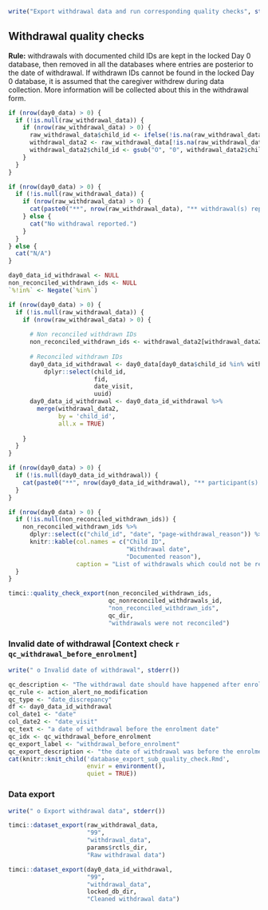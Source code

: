 \newpage

```r
write("Export withdrawal data and run corresponding quality checks", stderr())
```

## Withdrawal quality checks

**Rule:** withdrawals with documented child IDs are kept in the locked Day 0 database, then removed in all the databases where entries are posterior to the date of withdrawal. If withdrawn IDs cannot be found in the locked Day 0 database, it is assumed that the caregiver withdrew during data collection. More information will be collected about this in the withdrawal form.

```r
if (nrow(day0_data) > 0) {
  if (!is.null(raw_withdrawal_data)) {
    if (nrow(raw_withdrawal_data) > 0) { 
      raw_withdrawal_data$child_id <- ifelse(!is.na(raw_withdrawal_data$'page-a1_a_4'), raw_withdrawal_data$'page-a1_a_4', raw_withdrawal_data$'page-a1_a_4a')
      withdrawal_data2 <- raw_withdrawal_data[!is.na(raw_withdrawal_data$child_id), ]
      withdrawal_data2$child_id <- gsub("O", "0", withdrawal_data2$child_id)
    }
  }
}
```

```r
if (nrow(day0_data) > 0) {
  if (!is.null(raw_withdrawal_data)) {
    if (nrow(raw_withdrawal_data) > 0) { 
      cat(paste0("**", nrow(raw_withdrawal_data), "** withdrawal(s) reported (among which **", nrow(withdrawal_data2),"** withdrawals with documented child IDs)."))
    } else {
      cat("No withdrawal reported.")
    }
  }
} else {
  cat("N/A")
}
```

```r
day0_data_id_withdrawal <- NULL
non_reconciled_withdrawn_ids <- NULL
`%!in%` <- Negate(`%in%`)

if (nrow(day0_data) > 0) {
  if (!is.null(raw_withdrawal_data)) {
    if (nrow(raw_withdrawal_data) > 0) {
      
      # Non reconciled withdrawn IDs
      non_reconciled_withdrawn_ids <- withdrawal_data2[withdrawal_data2$child_id %!in% day0_data$child_id, ]
      
      # Reconciled withdrawn IDs
      day0_data_id_withdrawal <- day0_data[day0_data$child_id %in% withdrawal_data2$child_id, ] %>%
          dplyr::select(child_id,
                        fid,
                        date_visit,
                        uuid)
      day0_data_id_withdrawal <- day0_data_id_withdrawal %>%
        merge(withdrawal_data2,
              by = 'child_id',
              all.x = TRUE)
      
    }
  }
}
```

```r
if (nrow(day0_data) > 0) {
  if (!is.null(day0_data_id_withdrawal)) {
    cat(paste0("**", nrow(day0_data_id_withdrawal), "** participant(s) who withdrew found in the locked Day 0 database."))
  }
}
```

```r
if (nrow(day0_data) > 0) {
  if (!is.null(non_reconciled_withdrawn_ids)) {
    non_reconciled_withdrawn_ids %>%
      dplyr::select(c("child_id", "date", "page-withdrawal_reason")) %>%
      knitr::kable(col.names = c("Child ID",
                                 "Withdrawal date",
                                 "Documented reason"),
                   caption = "List of withdrawals which could not be reconciled with any child ID in the Day 0 locked database")
  }
}
```

```r
timci::quality_check_export(non_reconciled_withdrawn_ids,
                            qc_nonreconciled_withdrawals_id,
                            "non_reconciled_withdrawn_ids",
                            qc_dir,
                            "withdrawals were not reconciled")
```

### Invalid date of withdrawal [Context check `r qc_withdrawal_before_enrolment`]

```r
write(" o Invalid date of withdrawal", stderr())
```

```r
qc_description <- "The withdrawal date should have happened after enrolment at Day 0."
qc_rule <- action_alert_no_modification
qc_type <- "date_discrepancy"
df <- day0_data_id_withdrawal
col_date1 <- "date"
col_date2 <- "date_visit"
qc_text <- "a date of withdrawal before the enrolment date"
qc_idx <- qc_withdrawal_before_enrolment
qc_export_label <- "withdrawal_before_enrolment"
qc_export_description <- "the date of withdrawal was before the enrolment date"
cat(knitr::knit_child('database_export_sub_quality_check.Rmd',
                      envir = environment(),
                      quiet = TRUE))
```

### Data export

```r
write(" o Export withdrawal data", stderr())
```

```r
timci::dataset_export(raw_withdrawal_data,
                      "99",
                      "withdrawal_data",
                      params$rctls_dir,
                      "Raw withdrawal data")
```

```r
timci::dataset_export(day0_data_id_withdrawal,
                      "99",
                      "withdrawal_data",
                      locked_db_dir,
                      "Cleaned withdrawal data") 
```
